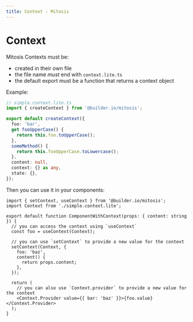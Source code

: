```yaml
---
title: Context - Mitosis
---
```


# Context

Mitosis Contexts must be:

- created in their own file
- the file name _must_ end with `context.lite.ts`
- the default export must be a function that returns a context object

Example:

```ts
// simple.context.lite.ts
import { createContext } from '@builder.io/mitosis';

export default createContext({
  foo: 'bar',
  get fooUpperCase() {
    return this.foo.toUpperCase();
  },
  someMethod() {
    return this.fooUpperCase.toLowercase();
  },
  content: null,
  context: {} as any,
  state: {},
});
```

Then you can use it in your components:

```tsx
import { setContext, useContext } from '@builder.io/mitosis';
import Context from './simple.context.lite';

export default function ComponentWithContext(props: { content: string }) {
  // you can access the context using `useContext`
  const foo = useContext(Context);

  // you can use `setContext` to provide a new value for the context
  setContext(Context, {
    foo: 'baz',
    content() {
      return props.content;
    },
  });

  return (
    // you can also use `Context.provider` to provide a new value for the context
    <Context.Provider value={{ bar: 'baz' }}>{foo.value}</Context.Provider>
  );
}
```
